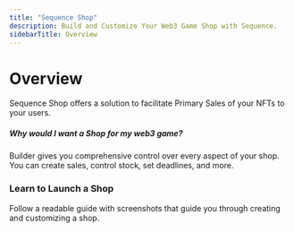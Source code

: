 ```yaml
---
title: "Sequence Shop"
description: Build and Customize Your Web3 Game Shop with Sequence.
sidebarTitle: Overview
---
```


# Overview

Sequence Shop offers a solution to facilitate Primary Sales of your NFTs to your users.

##### Why would I want a Shop for my web3 game?

Builder gives you comprehensive control over every aspect of your shop. You can create sales, control stock, set deadlines, and more.

### Learn to Launch a Shop

<CardGroup cols={2}>
  <Card title="9-step Readable Guide" icon="book-open" href="/solutions/shop/guide">
    Follow a readable guide with screenshots that guide you through creating and customizing a shop.
  </Card>
</CardGroup>